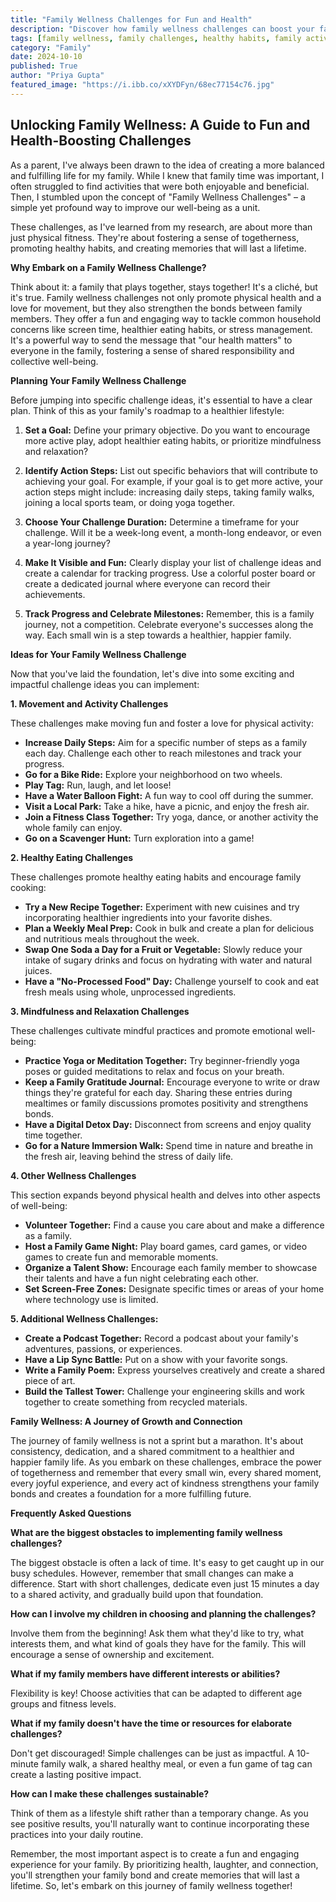 ```yaml
---
title: "Family Wellness Challenges for Fun and Health"
description: "Discover how family wellness challenges can boost your family's health and happiness. This guide provides tips for planning and implementing challenges focused on movement, healthy eating, mindfulness, and more."
tags: [family wellness, family challenges, healthy habits, family activities, fun activities, family health, mindfulness, well-being, healthy lifestyle, family bonding]
category: "Family"
date: 2024-10-10
published: True
author: "Priya Gupta"
featured_image: "https://i.ibb.co/xXYDFyn/68ec77154c76.jpg"
---
```


##  Unlocking Family Wellness: A Guide to Fun and Health-Boosting Challenges

As a parent, I've always been drawn to the idea of creating a more balanced and fulfilling life for my family. While I knew that family time was important, I often struggled to find activities that were both enjoyable and beneficial. Then, I stumbled upon the concept of "Family Wellness Challenges" – a simple yet profound way to improve our well-being as a unit.  

These challenges, as I've learned from my research, are about more than just physical fitness. They're about fostering a sense of togetherness, promoting healthy habits, and creating memories that will last a lifetime.

**Why Embark on a Family Wellness Challenge?**

Think about it: a family that plays together, stays together! It's a cliché, but it's true. Family wellness challenges not only promote physical health and a love for movement, but they also strengthen the bonds between family members. They offer a fun and engaging way to tackle common household concerns like screen time, healthier eating habits, or stress management. It's a powerful way to send the message that "our health matters" to everyone in the family, fostering a sense of shared responsibility and collective well-being.

**Planning Your Family Wellness Challenge**

Before jumping into specific challenge ideas, it's essential to have a clear plan. Think of this as your family's roadmap to a healthier lifestyle:

1. **Set a Goal:** Define your primary objective. Do you want to encourage more active play, adopt healthier eating habits, or prioritize mindfulness and relaxation? 

2. **Identify Action Steps:** List out specific behaviors that will contribute to achieving your goal. For example, if your goal is to get more active, your action steps might include: increasing daily steps, taking family walks, joining a local sports team, or doing yoga together.

3. **Choose Your Challenge Duration:** Determine a timeframe for your challenge. Will it be a week-long event, a month-long endeavor, or even a year-long journey? 

4. **Make It Visible and Fun:**  Clearly display your list of challenge ideas and create a calendar for tracking progress. Use a colorful poster board or create a dedicated journal where everyone can record their achievements. 

5. **Track Progress and Celebrate Milestones:**  Remember, this is a family journey, not a competition. Celebrate everyone's successes along the way. Each small win is a step towards a healthier, happier family.

**Ideas for Your Family Wellness Challenge**

Now that you've laid the foundation, let's dive into some exciting and impactful challenge ideas you can implement:

**1. Movement and Activity Challenges**

These challenges make moving fun and foster a love for physical activity:

* **Increase Daily Steps:** Aim for a specific number of steps as a family each day. Challenge each other to reach milestones and track your progress.
* **Go for a Bike Ride:** Explore your neighborhood on two wheels. 
* **Play Tag:**  Run, laugh, and let loose! 
* **Have a Water Balloon Fight:**  A fun way to cool off during the summer. 
* **Visit a Local Park:** Take a hike, have a picnic, and enjoy the fresh air.
* **Join a Fitness Class Together:**  Try yoga, dance, or another activity the whole family can enjoy.
* **Go on a Scavenger Hunt:** Turn exploration into a game!

**2. Healthy Eating Challenges**

These challenges promote healthy eating habits and encourage family cooking:

* **Try a New Recipe Together:**  Experiment with new cuisines and try incorporating healthier ingredients into your favorite dishes.
* **Plan a Weekly Meal Prep:**  Cook in bulk and create a plan for delicious and nutritious meals throughout the week.
* **Swap One Soda a Day for a Fruit or Vegetable:**  Slowly reduce your intake of sugary drinks and focus on hydrating with water and natural juices.
* **Have a "No-Processed Food" Day:**  Challenge yourself to cook and eat fresh meals using whole, unprocessed ingredients. 

**3. Mindfulness and Relaxation Challenges**

These challenges cultivate mindful practices and promote emotional well-being:

* **Practice Yoga or Meditation Together:** Try beginner-friendly yoga poses or guided meditations to relax and focus on your breath.
* **Keep a Family Gratitude Journal:**  Encourage everyone to write or draw things they're grateful for each day. Sharing these entries during mealtimes or family discussions promotes positivity and strengthens bonds.
* **Have a Digital Detox Day:** Disconnect from screens and enjoy quality time together.
* **Go for a Nature Immersion Walk:**  Spend time in nature and breathe in the fresh air, leaving behind the stress of daily life.

**4.  Other Wellness Challenges**

This section expands beyond physical health and delves into other aspects of well-being:

* **Volunteer Together:**  Find a cause you care about and make a difference as a family. 
* **Host a Family Game Night:**  Play board games, card games, or video games to create fun and memorable moments.
* **Organize a Talent Show:** Encourage each family member to showcase their talents and have a fun night celebrating each other. 
* **Set Screen-Free Zones:**  Designate specific times or areas of your home where technology use is limited. 

**5.  Additional Wellness Challenges:**

* **Create a Podcast Together:**  Record a podcast about your family's adventures, passions, or experiences.
* **Have a Lip Sync Battle:**  Put on a show with your favorite songs. 
* **Write a Family Poem:**  Express yourselves creatively and create a shared piece of art. 
* **Build the Tallest Tower:**  Challenge your engineering skills and work together to create something from recycled materials.

**Family Wellness: A Journey of Growth and Connection**

The journey of family wellness is not a sprint but a marathon. It's about consistency, dedication, and a shared commitment to a healthier and happier family life.  As you embark on these challenges, embrace the power of togetherness and remember that every small win, every shared moment, every joyful experience, and every act of kindness strengthens your family bonds and creates a foundation for a more fulfilling future. 

**Frequently Asked Questions**

**What are the biggest obstacles to implementing family wellness challenges?**

The biggest obstacle is often a lack of time.  It's easy to get caught up in our busy schedules. However, remember that small changes can make a difference.  Start with short challenges, dedicate even just 15 minutes a day to a shared activity, and gradually build upon that foundation. 

**How can I involve my children in choosing and planning the challenges?**

Involve them from the beginning! Ask them what they'd like to try, what interests them, and what kind of goals they have for the family. This will encourage a sense of ownership and excitement. 

**What if my family members have different interests or abilities?**

Flexibility is key! Choose activities that can be adapted to different age groups and fitness levels.  

**What if my family doesn't have the time or resources for elaborate challenges?**

Don't get discouraged! Simple challenges can be just as impactful. A 10-minute family walk, a shared healthy meal, or even a fun game of tag can create a lasting positive impact. 

**How can I make these challenges sustainable?**

Think of them as a lifestyle shift rather than a temporary change.  As you see positive results, you'll naturally want to continue incorporating these practices into your daily routine.  

Remember, the most important aspect is to create a fun and engaging experience for your family. By prioritizing health, laughter, and connection, you'll strengthen your family bond and create memories that will last a lifetime. So, let's embark on this journey of family wellness together!